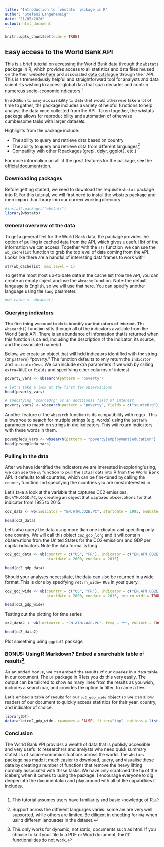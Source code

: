 ---
title: "Introduction to `wbstats` package in R"
author: "Stefani Langehennig"
date: "21/05/2020"
output: html_document
---

```{r setup, include=FALSE}
knitr::opts_chunk$set(echo = TRUE)
```

## Easy access to the World Bank API

This is a brief tutorial on accessing the World Bank data through the `wbstats` package in R, which provides access to all statistics and data files housed on the their website [here](http://data.worldbank.org/developers/api-overview) and associated [data catalogue](http://data.worldbank.org/developers/data-catalog-api) through their API. This is a tremendously helpful and straightforward tool for analysts and data scientists wishing to access global data that span decades and contain numerous socio-economic indicators.^[This tutorial assumes users have familiarity and basic knowledge of R.]

In addition to easy accessibility to data that would otherwise take a lot of time to gather, the package includes a variety of helpful functions to help analyse the data once collected from the API. Taken together, the wbstats package allows for reproducibility and automation of otherwise cumbersome tasks with larger datasets. 

Highlights from the package include:

* The ability to query and retrieve data based on country
* The ability to query and retrieve data from different languages^[Support across the different languages varies: some are are very well supported, while others are limited. Be diligent in checking for `NAs` when using different languages in the dataset.]
* Compatility with other R packages (grepl, dplyr, ggplot2, etc.)

For more information on all of the great features for the package, see the [official documentation](https://cran.r-project.org/web/packages/wbstats/wbstats.pdf).

### Downloading packages 

Before getting started, we need to download the requisite `wbstat` package into R. For this tutorial, we will first need to install the wbstats package and then import that library into our current working directory.
```{r, warning=FALSE}
#install.packages("wbstats")
library(wbstats)
```

### General overview of the data

To get a general feel for the World Bank data, the package provides the option of pulling in cached data from the API, which gives a useful list of the information we can access. Together with the `str` function, we can use the `wb_cachelist` function to grab the top level of data coming from the API. Looks like there are a handful of interesting data frames to work with!

```{r, warning=FALSE}
str(wb_cachelist, max.level = 1)

```

To get the most most up-to-date data in the cache list from the API, you can create an empty object and use the `wbcache` function. Note: the default language is English, so we will use that here. You can specify another language using the `lang` parameter.

```{r}
#wb_cache <- wbcache()

```

### Querying indicators

The first thing we need to do is identify our indicators of interest. The `wbsearch()` function sifts through all of the indicators available from the World Bank API. There is an abundance of information that is returned when this function is called, including the description of the indicator, its source, and the associated name/id.

Below, we create an object that will hold indicators identified with the string (or `pattern`) "poverty." The function defaults to only return the `indicator` and `indicatorDesc`. We can include extra parameters if we wish by calling `extra=TRUE` or `fields` and specifying other columns of interest.

```{r}
poverty_vars <- wbsearch(pattern = "poverty")

# let's take a look at the first few observations
head(poverty_vars)

# specifying "sourceOrg" as an additional field of interest
poverty_vars2 <- wbsearch(pattern = "poverty", fields = c("sourceOrg"))

```

Another feature of the `wbsearch` function is its compatibility with regex. This allows you to search for multiple strings (e.g. words) using the `pattern` parameter to match on strings in the indicators. This will return indicators with these words in them.

```{r}
povempledu_vars <- wbsearch(pattern = "poverty|employment|education")
head(povempledu_vars)

```

### Pulling in the data

After we have identified the indicators we are interested in exploring/using, we can use the `wb` function to pull the actual data into R from the World Bank API. It defaults to all countries, which can be fine-tuned by calling the `country` function and specifying the countries you are most interested in.

Let's take a look at the variable that captures CO2 emissions, `EN.ATM.CO2E.PC`, by creating an object that captures observations for that indicator from 1995 to 2015.

```{r}
co2_data <- wb(indicator = "EN.ATM.CO2E.PC", startdate = 1995, enddate = 2015)

head(co2_data)

```

Let's also query the data using more than one indicator and specifing only one country. We will call this object `co2_gdp_long` and it will contain observations from the United States for the CO2 emissions and GDP per capita indicators. Note the data format is long.

```{r}
co2_gdp_data <- wb(country = c("US", "FR"), indicator = c("EN.ATM.CO2E.PC", "NY.GDP.MKTP.CD"),
                   startdate = 2000, enddate = 2015)

head(co2_gdp_data)
```
Should your analyses necessitate, the data can also be returned in a wide format. This is done by specifying `return_wide=TRUE` in your query.

```{r}
co2_gdp_wide <- wb(country = c("US", "FR"), indicator = c("EN.ATM.CO2E.PC", "NY.GDP.MKTP.CD"),
                   startdate = 2000, enddate = 2015, return_wide = TRUE)

head(co2_gdp_wide)
```

Testing out the plotting for time series

```{r}
co2_data2 <- wb(indicator = "EN.ATM.CO2E.PC", freq = "Y", POSIXct = TRUE)

head(co2_data2)
```

Plot something using `ggplot2` package:


### **BONUS**: Using R Markdown? Embed a searchable table of results^[This only works for dynamic, not static, documents such as html. If you choose to knit your file to a PDF or Word document, the `DT` functionalities do not work.]

As an added bonus, we can embed the results of our queries in a data table in our document. The `DT` package in R lets you do this very easily. The output can be tailored to show as many lines from the results as you wish, includes a search bar, and provides the option to filter, to name a few.

Let's embed a table of results for our `co2_gdp_wide` object so we can allow readers of our document to quickly access statistics for their year, country, and indicator of choice. 

```{r, warning=FALSE}
library(DT)
datatable(co2_gdp_wide, rownames = FALSE, filter="top", options = list(pageLength = 5, scrollX=T))
```

### Conclusion

The World Bank API provides a wealth of data that is publicly accessible and very useful to researchers and analysts who need quick summary statistics of socio-economic situations across the world. The `wbstats` package has made it much easier to download, query, and visualise these data by creating a number of functions that remove the heavy lifting normally associated with these tasks. We have only scratched the tip of the iceberg when it comes to using the package. I encourage everyone to dig deeper into the documentaton and play around with all of the capabiltiies it includes.
